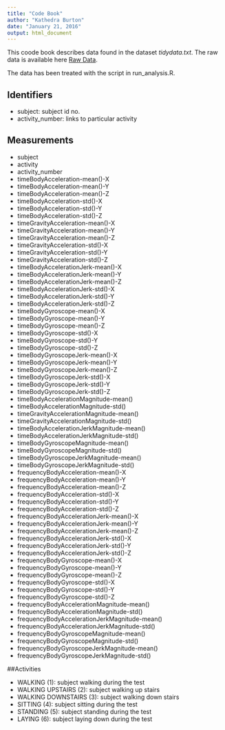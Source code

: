 ```yaml
---
title: "Code Book"
author: "Kathedra Burton"
date: "January 21, 2016"
output: html_document
---
```


This coode book describes data found in the dataset *tidydata.txt*.  The raw data is available here [Raw Data](https://d396qusza40orc.cloudfront.net/getdata%2Fprojectfiles%2FUCI%20HAR%20Dataset.zip).

The data has been treated with the script in run_analysis.R.

## Identifiers
* subject: subject id no.
* activity_number: links to particular activity

## Measurements

* subject
* activity
* activity_number
* timeBodyAcceleration-mean()-X
* timeBodyAcceleration-mean()-Y
* timeBodyAcceleration-mean()-Z
* timeBodyAcceleration-std()-X
* timeBodyAcceleration-std()-Y
* timeBodyAcceleration-std()-Z
* timeGravityAcceleration-mean()-X
* timeGravityAcceleration-mean()-Y
* timeGravityAcceleration-mean()-Z
* timeGravityAcceleration-std()-X
* timeGravityAcceleration-std()-Y
* timeGravityAcceleration-std()-Z
* timeBodyAccelerationJerk-mean()-X
* timeBodyAccelerationJerk-mean()-Y
* timeBodyAccelerationJerk-mean()-Z
* timeBodyAccelerationJerk-std()-X
* timeBodyAccelerationJerk-std()-Y
* timeBodyAccelerationJerk-std()-Z
* timeBodyGyroscope-mean()-X
* timeBodyGyroscope-mean()-Y
* timeBodyGyroscope-mean()-Z
* timeBodyGyroscope-std()-X
* timeBodyGyroscope-std()-Y
* timeBodyGyroscope-std()-Z
* timeBodyGyroscopeJerk-mean()-X
* timeBodyGyroscopeJerk-mean()-Y
* timeBodyGyroscopeJerk-mean()-Z
* timeBodyGyroscopeJerk-std()-X
* timeBodyGyroscopeJerk-std()-Y
* timeBodyGyroscopeJerk-std()-Z
* timeBodyAccelerationMagnitude-mean()
* timeBodyAccelerationMagnitude-std()
* timeGravityAccelerationMagnitude-mean()
* timeGravityAccelerationMagnitude-std()
* timeBodyAccelerationJerkMagnitude-mean()
* timeBodyAccelerationJerkMagnitude-std()
* timeBodyGyroscopeMagnitude-mean()
* timeBodyGyroscopeMagnitude-std()
* timeBodyGyroscopeJerkMagnitude-mean()
* timeBodyGyroscopeJerkMagnitude-std()
* frequencyBodyAcceleration-mean()-X
* frequencyBodyAcceleration-mean()-Y
* frequencyBodyAcceleration-mean()-Z
* frequencyBodyAcceleration-std()-X
* frequencyBodyAcceleration-std()-Y
* frequencyBodyAcceleration-std()-Z
* frequencyBodyAccelerationJerk-mean()-X
* frequencyBodyAccelerationJerk-mean()-Y
* frequencyBodyAccelerationJerk-mean()-Z
* frequencyBodyAccelerationJerk-std()-X
* frequencyBodyAccelerationJerk-std()-Y
* frequencyBodyAccelerationJerk-std()-Z
* frequencyBodyGyroscope-mean()-X
* frequencyBodyGyroscope-mean()-Y
* frequencyBodyGyroscope-mean()-Z
* frequencyBodyGyroscope-std()-X
* frequencyBodyGyroscope-std()-Y
* frequencyBodyGyroscope-std()-Z
* frequencyBodyAccelerationMagnitude-mean()
* frequencyBodyAccelerationMagnitude-std()
* frequencyBodyAccelerationJerkMagnitude-mean()
* frequencyBodyAccelerationJerkMagnitude-std()
* frequencyBodyGyroscopeMagnitude-mean()
* frequencyBodyGyroscopeMagnitude-std()
* frequencyBodyGyroscopeJerkMagnitude-mean()
* frequencyBodyGyroscopeJerkMagnitude-std()


##Activities

* WALKING (1): subject walking during the test
* WALKING UPSTAIRS (2): subject walking up stairs
* WALKING DOWNSTAIRS (3): subject walking down stairs
* SITTING (4): subject sitting during the test
* STANDING (5): subject standing during the test
* LAYING (6): subject laying down during the test


